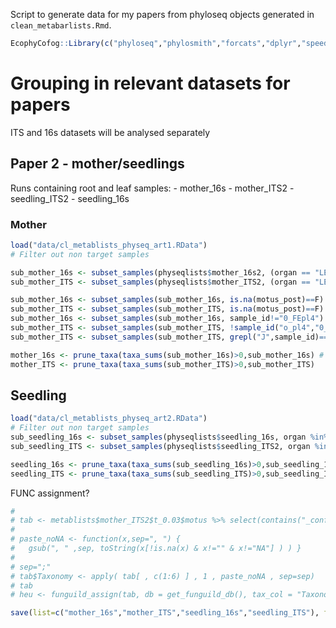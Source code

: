 Script to generate data for my papers from phyloseq objects generated in `clean_metabarlists.Rmd`.

```r
EcophyCofog::Library(c("phyloseq","phylosmith","forcats","dplyr","speedyseq","stringr"))
```


# Grouping in relevant datasets for papers

ITS and 16s datasets will be analysed separately

## Paper 2 - mother/seedlings 

Runs containing root and leaf samples:
  - mother_16s
  - mother_ITS2
  - seedling_ITS2
  - seedling_16s
  
### Mother

```r
load("data/cl_metablists_physeq_art1.RData")
# Filter out non target samples

sub_mother_16s <- subset_samples(physeqlists$mother_16s2, (organ == "LEAVES" | organ == "ROOTS") & project == "HOLOBROM_FE" | project == "HOLOBROM_R")
sub_mother_ITS <- subset_samples(physeqlists$mother_ITS2, (organ == "LEAVES" | organ == "ROOTS") & project == "HOLOBROM_MERES")

sub_mother_16s <- subset_samples(sub_mother_16s, is.na(motus_post)==F)
sub_mother_ITS <- subset_samples(sub_mother_ITS, is.na(motus_post)==F)
sub_mother_16s <- subset_samples(sub_mother_16s, sample_id!="0_FEpl4")
sub_mother_ITS <- subset_samples(sub_mother_ITS, !sample_id("o_pl4","0_FEpl4"))
sub_mother_ITS <- subset_samples(sub_mother_ITS, grepl("J",sample_id)==F)

mother_16s <- prune_taxa(taxa_sums(sub_mother_16s)>0,sub_mother_16s) # update taxa table (remove taxa with 0 reads after subset)
mother_ITS <- prune_taxa(taxa_sums(sub_mother_ITS)>0,sub_mother_ITS)
```


## Seedling

```r
load("data/cl_metablists_physeq_art2.RData")
# Filter out non target samples
sub_seedling_16s <- subset_samples(physeqlists$seedling_16s, organ %in%c( "LEAVES","ROOTS"))
sub_seedling_ITS <- subset_samples(physeqlists$seedling_ITS2, organ %in%c( "LEAVES","ROOTS"))

seedling_16s <- prune_taxa(taxa_sums(sub_seedling_16s)>0,sub_seedling_16s) # update taxa table (remove taxa with 0 reads after subset)
seedling_ITS <- prune_taxa(taxa_sums(sub_seedling_ITS)>0,sub_seedling_ITS)
```

FUNC assignment?
```r
# 
# tab <- metablists$mother_ITS2$t_0.03$motus %>% select(contains("_conf"))
# 
# paste_noNA <- function(x,sep=", ") {
#   gsub(", " ,sep, toString(x[!is.na(x) & x!="" & x!="NA"] ) ) }
# 
# sep=";"
# tab$Taxonomy <- apply( tab[ , c(1:6) ] , 1 , paste_noNA , sep=sep)
# tab 
# heu <- funguild_assign(tab, db = get_funguild_db(), tax_col = "Taxonomy")
```



```r
save(list=c("mother_16s","mother_ITS","seedling_16s","seedling_ITS"), file = "data/out/seedling_leafNroot.RData")
```

